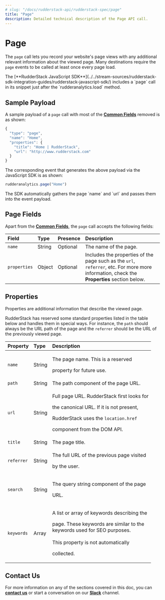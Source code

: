 ```yaml
---
# slug: "/docs/rudderstack-api/rudderstack-spec/page"
title: "Page"
description: Detailed technical description of the Page API call.
---
```


# Page

The `page` call lets you record your website's page views with any additional relevant information about the viewed page. Many destinations require the `page` events to be called at least once every page load.

<div class="successBlock">
  The [**RudderStack JavaScript
  SDK**](../../stream-sources/rudderstack-sdk-integration-guides/rudderstack-javascript-sdk/)
  includes a `page` call in its snippet just after the `rudderanalytics.load`
  method.
</div>

## Sample Payload

A sample payload of a `page` call with most of the [**Common Fields**](common-fields.md) removed is as shown:

```javascript
{
  "type": "page",
  "name": "Home",
  "properties": {
    "title": "Home | RudderStack",
    "url": "http://www.rudderstack.com"
  }
}
```

The corresponding event that generates the above payload via the JavaScript SDK is as shown:

```javascript
rudderanalytics.page("Home")
```

<div class="successBlock">
  The SDK automatically gathers the page `name` and `url` and passes them into
  the event payload.
</div>

## Page Fields

Apart from the [**Common Fields**](common-fields.md), the `page` call accepts the following fields:

| **Field**    | **Type** | **Presence** | **Description**                                                                                                                            |
| :----------- | :------- | :----------- | :----------------------------------------------------------------------------------------------------------------------------------------- |
| `name`       | String   | Optional     | The name of the page.                                                                                                                      |
| `properties` | Object   | Optional     | Includes the properties of the page such as the `url`, `referrer`, etc. For more more information, check the **Properties** section below. |

## Properties

Properties are additional information that describe the viewed page.

RudderStack has reserved some standard properties listed in the table below and handles them in special ways. For instance, the `path` should always be the URL path of the page and the `referrer` should be the URL of the previously viewed page.

<table>
  <thead>
    <tr>
      <th style="text-align:left">
        <b>Property</b>
      </th>
      <th style="text-align:left">
        <b>Type</b>
      </th>
      <th style="text-align:left">
        <b>Description</b>
      </th>
    </tr>
  </thead>
  <tbody>
    <tr>
      <td style="text-align:left">
        <code>name</code>
      </td>
      <td style="text-align:left">String</td>
      <td style="text-align:left">
        <p>The page name. This is a reserved</p>
        <p>property for future use.</p>
      </td>
    </tr>
    <tr>
      <td style="text-align:left">
        <code>path</code>
      </td>
      <td style="text-align:left">String</td>
      <td style="text-align:left">The path component of the page URL.</td>
    </tr>
    <tr>
      <td style="text-align:left">
        <code>url</code>
      </td>
      <td style="text-align:left">String</td>
      <td style="text-align:left">
        <p>Full page URL. RudderStack first looks for</p>
        <p>the canonical URL. If it is not present,</p>
        <p>
          RudderStack uses the <code>location.href</code>
        </p>
        <p>component from the DOM API.</p>
      </td>
    </tr>
    <tr>
      <td style="text-align:left">
        <code>title</code>
      </td>
      <td style="text-align:left">String</td>
      <td style="text-align:left">The page title.</td>
    </tr>
    <tr>
      <td style="text-align:left">
        <code>referrer</code>
      </td>
      <td style="text-align:left">String</td>
      <td style="text-align:left">
        <p>The full URL of the previous page visited</p>
        <p>by the user.</p>
      </td>
    </tr>
    <tr>
      <td style="text-align:left">
        <code>search</code>
      </td>
      <td style="text-align:left">String</td>
      <td style="text-align:left">
        <p>The query string component of the page</p>
        <p>URL.</p>
      </td>
    </tr>
    <tr>
      <td style="text-align:left">
        <code>keywords</code>
      </td>
      <td style="text-align:left">Array</td>
      <td style="text-align:left">
        <p>A list or array of keywords describing the</p>
        <p>
          page. These keywords are similar to the
          <br />
          keywords used for SEO purposes.
          <br />
          <br />
          This property is not automatically
        </p>
        <p>collected.</p>
      </td>
    </tr>
  </tbody>
</table>

## Contact Us

For more information on any of the sections covered in this doc, you can [**contact us**](mailto:%20docs@rudderstack.com) or start a conversation on our [**Slack**](https://rudderstack.com/join-rudderstack-slack-community) channel.
